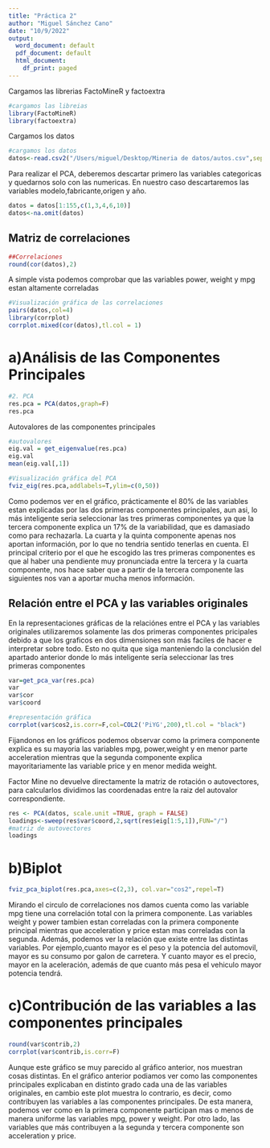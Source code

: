 ```yaml
---
title: "Práctica 2"
author: "Miguel Sánchez Cano"
date: "10/9/2022"
output:
  word_document: default
  pdf_document: default
  html_document:
    df_print: paged
---
```


Cargamos las librerias FactoMineR y factoextra
```r
#cargamos las libreias 
library(FactoMineR)
library(factoextra)
```

Cargamos los datos
```r
#cargamos los datos
datos<-read.csv2("/Users/miguel/Desktop/Mineria de datos/autos.csv",sep=";",header=T)
```

Para realizar el PCA, deberemos descartar primero las variables categoricas y quedarnos solo con las numericas. En nuestro caso descartaremos las variables modelo,fabricante,origen y año.

```r
datos = datos[1:155,c(1,3,4,6,10)]
datos<-na.omit(datos)
```

## Matriz de correlaciones
```r
##Correlaciones
round(cor(datos),2)
```

A simple vista podemos comprobar que las variables power, weight y mpg estan altamente correladas


```r
#Visualización gráfica de las correlaciones
pairs(datos,col=4)
library(corrplot)
corrplot.mixed(cor(datos),tl.col = 1)
```


# a)Análisis de las Componentes Principales
```r
#2. PCA 
res.pca = PCA(datos,graph=F)
res.pca
```

Autovalores de las componentes principales
```r
#autovalores
eig.val = get_eigenvalue(res.pca)  
eig.val
mean(eig.val[,1])
```



```r
#Visualización gráfica del PCA
fviz_eig(res.pca,addlabels=T,ylim=c(0,50))
```

Como podemos ver en el gráfico, prácticamente el 80% de las variables estan explicadas por las dos primeras componentes principales, aun asi, lo más inteligente seria seleccionar las tres primeras componentes ya que la tercera componente explica un 17% de la variabilidad, que es damasiado como para rechazarla. La cuarta y la quinta componente apenas nos aportan información, por lo que no tendria sentido tenerlas en cuenta.
El principal criterio por el que he escogido las tres primeras componentes es que al haber una pendiente muy pronunciada entre la tercera y la cuarta componente, nos hace saber que a partir de la tercera componente las siguientes nos van a aportar mucha menos información.


## Relación entre el PCA y las variables originales

En la representaciones gráficas de la relaciónes entre el PCA y las variables originales utilizaremos solamente las dos primeras componentes pricipales debido a que los graficos en dos dimensiones son más faciles de hacer e interpretar sobre todo. Esto no quita que siga manteniendo la conclusión del apartado  anterior donde lo más inteligente sería seleccionar las tres primeras componentes

```r
var=get_pca_var(res.pca)
var
var$cor
var$coord
```


```r
#representación gráfica 
corrplot(var$cos2,is.corr=F,col=COL2('PiYG',200),tl.col = "black")
```

Fijandonos en los gráficos podemos observar como la primera componente explica es su mayoria las variables mpg, power,weight y en menor parte acceleration mientras que la segunda componente explica mayoritariamente las variable price y en menor medida weight.


Factor Mine no devuelve directamente la matriz de rotación o autovectores, para calcularlos dividimos las coordenadas entre la raiz del autovalor correspondiente.
```r
res <- PCA(datos, scale.unit =TRUE, graph = FALSE)
loadings<-sweep(res$var$coord,2,sqrt(res$eig[1:5,1]),FUN="/")
#matriz de autovectores
loadings
```


# b)Biplot 
```r
fviz_pca_biplot(res.pca,axes=c(2,3), col.var="cos2",repel=T)
```

Mirando el circulo de correlaciones nos damos cuenta como las variable mpg tiene una correlación total con la primera componente. Las variables weight y power tambien estan correladas con la primera componente principal mientras que acceleration y price estan mas correladas con la segunda.
Además, podemos ver la relación que existe entre las distintas variables. Por ejemplo,cuanto mayor es el peso y la potencia del automovil, mayor es su consumo por galon de carretera. Y cuanto mayor es el precio, mayor en la aceleración, además de que cuanto más pesa el vehiculo mayor potencia tendrá. 


# c)Contribución de las variables a las componentes principales
```r
round(var$contrib,2)
corrplot(var$contrib,is.corr=F)
```

Aunque este gráfico se muy parecido al gráfico anterior, nos muestran cosas distintas. 
En el gráfico anterior podiamos ver como las componentes principales explicaban en distinto grado cada una de las variables originales, en cambio este plot muestra lo contrario, es decir, como contribuyen las variables a las componentes principales.
De esta manera, podemos ver como en la primera componente participan mas o menos de manera uniforme las variables mpg, power y weight. Por otro lado, las variables que más contribuyen a la segunda y tercera componente son acceleration y price.



